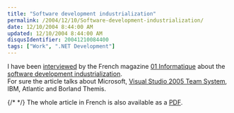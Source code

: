 ```yaml
---
title: "Software development industrialization"
permalink: /2004/12/10/Software-development-industrialization/
date: 12/10/2004 8:44:00 AM
updated: 12/10/2004 8:44:00 AM
disqusIdentifier: 20041210084400
tags: ["Work", ".NET Development"]
---
```

I have been [interviewed](http://www.01net.com/article/259734.html) by the French magazine [01 Informatique](http://www.01net.com/entreprise/) about the [software development industrialization](http://www.01net.com/article/259731.html).  
For sure the article talks about Microsoft, [Visual Studio 2005 Team System](http://lab.msdn.microsoft.com/vs2005/teamsystem/), IBM, Atlantic and Borland Themis.

{/* <!-- more --> */}
The whole article in French is also available as a [PDF](/images/2004/developpementversl'usinelogicielle-interviewnovembre2004.pdf).
